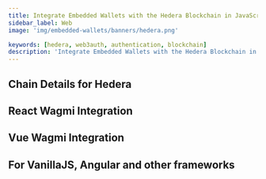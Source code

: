 ```yaml
---
title: Integrate Embedded Wallets with the Hedera Blockchain in JavaScript
sidebar_label: Web
image: 'img/embedded-wallets/banners/hedera.png'

keywords: [hedera, web3auth, authentication, blockchain]
description: 'Integrate Embedded Wallets with the Hedera Blockchain in JavaScript | Embedded Wallets'
---
```



## Chain Details for Hedera

<ChainDetailsHedera />

## React Wagmi Integration

<ReactWagmiIntegration />

## Vue Wagmi Integration

<VueWagmiIntegration />

## For VanillaJS, Angular and other frameworks

<JsBlockchainMethods />
